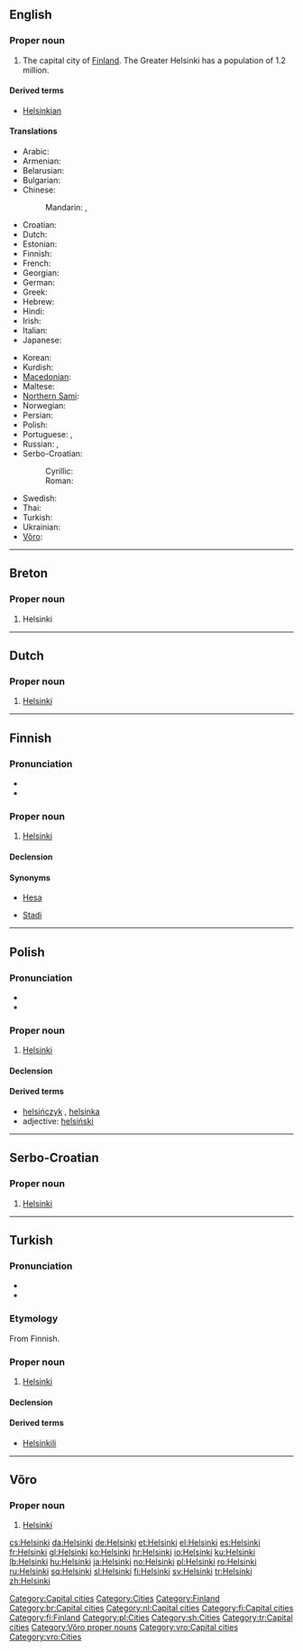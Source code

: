 {{also|Helsinkî|Ħelsinki}}
==English==
{{wikipedia}}

===Proper noun===
{{en-proper noun}}

# The capital city of [[Finland]]. The Greater Helsinki has a population of 1.2 million.

====Derived terms====
* [[Helsinkian]]

====Translations====
{{trans-top|the capital city of Finland}}
* Arabic: {{t-|ar|هلسنكي|m|tr=hilsínki}}
* Armenian: {{t-|hy|Հելսինկի|tr=Helsinki}}
* Belarusian: {{t|be|Хельсінкі|m|tr=Xél’sinki|xs=Belarusian}}
* Bulgarian: {{t|bg|Хелзинки|m|tr=Xélzinki}}
* Chinese:
*: Mandarin: {{t-|cmn|赫爾辛基|sc=Hani}}, {{t-|cmn|赫尔辛基|tr=Hè'ěrxīnjī|sc=Hani}}
* Croatian: {{t|hr|Helsinki|m}}
* Dutch: {{t-|nl|Helsinki}}
* Estonian: {{t+|et|Helsingi}}
* Finnish: {{t+|fi|Helsinki}}
* French: {{t+|fr|Helsinki|m}}
* Georgian: {{t|ka|ჰელსინკი|tr=helsinki|sc=Geor|xs=Georgian}}
* German: {{t+|de|Helsinki|n}}
* Greek: {{t+|el|Ελσίνκι|n|tr=Elsínki}}
* Hebrew: {{t|he|הלסינקי}}
* Hindi: {{t|hi|हेलसिंकी|tr=hēlsiṅkī|xs=Hindi}}
* Irish: {{t|ga|Heilsincí|f}}
* Italian: {{t-|it|Helsinki|f}}
* Japanese: {{t-|ja|ヘルシンキ|tr=Herushinki}}
{{trans-mid}}
* Korean: {{t|ko|헬싱키|tr=Helsingki}}
* Kurdish: {{t+|ku|Helsinkî|f}}
* [[Macedonian]]: {{t-|mk|Хелсинки|m|tr=Hélsinki}}
* Maltese: {{t|mt|Ħelsinki}}
* [[Northern Sami]]: {{tø|se|Helsset}}
* Norwegian: {{t+|no|Helsingfors}}
* Persian: {{t|fa|هلسینکی}}
* Polish: {{t+|pl|Helsinki|p}}
* Portuguese: {{t|pt|Helsínquia|f}} {{qualifier|Portugal}}, {{t|pt|Helsinque|f}} {{qualifier|Brazil}}
* Russian: {{t-|ru|Хельсинки|m|tr=Xél’sinki}} {{indeclinable}},  {{qualifier|obsolete}} {{t|ru|Гельсингфорс|m|tr=Gel'singfórs}}
* Serbo-Croatian:
*: Cyrillic: {{t|sh|Хелсинки|m|sc=Cyrl|xs=Serbo-Croatian}}
*: Roman: {{t|sh|Helsinki|m|xs=Serbo-Croatian}}
* Swedish: {{t+|sv|Helsingfors}}
* Thai: {{t|th|เฮลซิงกิ|tr=haynsinggì}}
* Turkish: {{t+|tr|Helsinki}}
* Ukrainian: {{t|uk|Гельсiнкi|m|tr=Hél’sinki|xs=Ukrainian}}
* [[Võro]]: {{tø|vro|Helsinki}}
{{trans-bottom}}

[[Category:Capital cities]]
[[Category:Cities]]
[[Category:Finland]]

----

==Breton==
{{wikipedia|lang=br}}

===Proper noun===
{{infl|br|proper noun|sort=helsinki}}

# Helsinki

[[Category:br:Capital cities]]

----

==Dutch==
{{wikipedia|lang=nl}}

===Proper noun===
{{infl|nl|proper noun}}

# [[#English|Helsinki]]

[[Category:nl:Capital cities]]

----

==Finnish==
{{wikipedia|lang=fi}}

===Pronunciation===
* {{IPA|lang=fi|[ˈhelsiŋki]}}
* {{hyphenation|hel|sin|ki}}

===Proper noun===
{{infl|fi|proper noun}}

# [[#English|Helsinki]]

====Declension====
{{fi-decl-tuoli|Helsi|nk|ng|ä|nopl=1}}

====Synonyms====
* {{qualifier|colloquial}} [[Hesa]]
* {{qualifier|slang}} [[Stadi]]

[[Category:fi:Capital cities]]
[[Category:fi:Finland]]

----

==Polish==

===Pronunciation===
* {{IPA|/xɛlˈs̪in̪ci/|lang=pl}}
* {{audio|Pl-Helsinki.ogg|audio}}

===Proper noun===
{{infl|pl|proper noun|g=p}}

# [[#English|Helsinki]]

====Declension====
{{pl-decl-noun-pl
|Helsinki
|Helsinek
|Helsinkom
|Helsinki
|Helsinkami
|Helsinkach
|Helsinki
}}

====Derived terms====
* [[helsińczyk]] {{m}}, [[helsinka]] {{f}}
* adjective: [[helsiński]]

[[Category:pl:Cities]]

----

==Serbo-Croatian==

===Proper noun===
{{sh-proper noun|g=m|r|Хелсинки}}

# [[Helsinki]]

[[Category:sh:Cities]]

----

==Turkish==

===Pronunciation===
* {{IPA|[helˈsinci]|lang=tr}}
* {{hyphenation|hel|sin|ki}}

===Etymology===
From Finnish.

===Proper noun===
{{infl|tr|proper noun}}

# [[#English|Helsinki]]

====Declension====
{{tr-prop-v-ei}}
{{tr-poss-prop-v-ei}}

====Derived terms====
* [[Helsinkili]]

[[Category:tr:Capital cities]]

----

==Võro==

===Proper noun===
{{infl|vro|proper noun}}

# [[#English|Helsinki]]

[[Category:Võro proper nouns]]
[[Category:vro:Capital cities]]
[[Category:vro:Cities]]

[[cs:Helsinki]]
[[da:Helsinki]]
[[de:Helsinki]]
[[et:Helsinki]]
[[el:Helsinki]]
[[es:Helsinki]]
[[fr:Helsinki]]
[[gl:Helsinki]]
[[ko:Helsinki]]
[[hr:Helsinki]]
[[io:Helsinki]]
[[ku:Helsinki]]
[[lb:Helsinki]]
[[hu:Helsinki]]
[[ja:Helsinki]]
[[no:Helsinki]]
[[pl:Helsinki]]
[[ro:Helsinki]]
[[ru:Helsinki]]
[[sq:Helsinki]]
[[sl:Helsinki]]
[[fi:Helsinki]]
[[sv:Helsinki]]
[[tr:Helsinki]]
[[zh:Helsinki]]